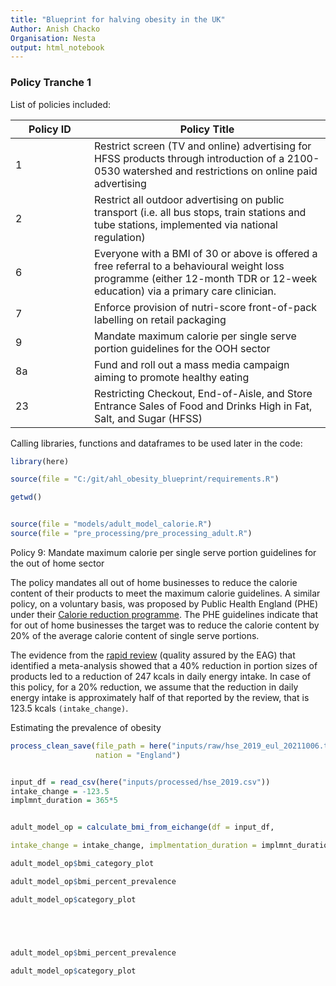 ```yaml
---
title: "Blueprint for halving obesity in the UK"
Author: Anish Chacko
Organisation: Nesta
output: html_notebook
---
```


### Policy Tranche 1

List of policies included:

| Policy ID | Policy Title                                                                                                                                                                  |
|------------------|------------------------------------------------------|
| 1         | Restrict screen (TV and online) advertising for HFSS products through introduction of a 2100-0530 watershed and restrictions on online paid advertising                       |
| 2         | Restrict all outdoor advertising on public transport (i.e. all bus stops, train stations and tube stations, implemented via national regulation)                              |
| 6         | Everyone with a BMI of 30 or above is offered a free referral to a behavioural weight loss programme (either 12-month TDR or 12-week education) via a primary care clinician. |
| 7         | Enforce provision of nutri-score front-of-pack labelling on retail packaging                                                                                                  |
| 9         | Mandate maximum calorie per single serve portion guidelines for the OOH sector                                                                                                |
| 8a        | Fund and roll out a mass media campaign aiming to promote healthy eating                                                                                                      |
| 23        | Restricting Checkout, End-of-Aisle, and Store Entrance Sales of Food and Drinks High in Fat, Salt, and Sugar (HFSS)                                                           |

Calling libraries, functions and dataframes to be used later in the code:

```r
library(here)

source(file = "C:/git/ahl_obesity_blueprint/requirements.R")

getwd()


source(file = "models/adult_model_calorie.R")
source(file = "pre_processing/pre_processing_adult.R")

```

Policy 9: Mandate maximum calorie per single serve portion guidelines for the out of home sector

The policy mandates all out of home businesses to reduce the calorie content of their products to meet the maximum calorie guidelines. A similar policy, on a voluntary basis, was proposed by Public Health England (PHE) under their [Calorie reduction programme](https://www.gov.uk/government/publications/calorie-reduction-guidelines-for-the-food-industry). The PHE guidelines indicate that for out of home businesses the target was to reduce the calorie content by 20% of the average calorie content of single serve portions.

The evidence from the [rapid review](https://docs.google.com/document/d/1Mc9UahGny4g-gO_8mIzEHmMSgTQhhzZuDQ1Y-CQfYeg/edit?usp=sharing) (quality assured by the EAG) that identified a meta-analysis showed that a 40% reduction in portion sizes of products led to a reduction of 247 kcals in daily energy intake. In case of this policy, for a 20% reduction, we assume that the reduction in daily energy intake is approximately half of that reported by the review, that is 123.5 kcals `(intake_change)`.

Estimating the prevalence of obesity

```r

process_clean_save(file_path = here("inputs/raw/hse_2019_eul_20211006.tab"),
                   nation = "England")


input_df = read_csv(here("inputs/processed/hse_2019.csv"))
intake_change = -123.5
implmnt_duration = 365*5


adult_model_op = calculate_bmi_from_eichange(df = input_df,

intake_change = intake_change, implmentation_duration = implmnt_duration)

```

```r



adult_model_op$bmi_category_plot

adult_model_op$bmi_percent_prevalence

adult_model_op$category_plot






```

```r

adult_model_op$bmi_percent_prevalence  
```

```r

adult_model_op$category_plot
```
